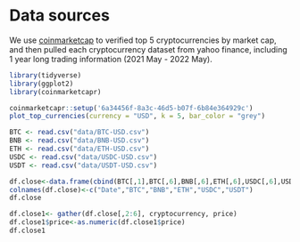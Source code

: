 # Data sources

We use [coinmarketcap](https://coinmarketcap.com) to verified top 5 cryptocurrencies by market cap, and then pulled each cryptocurrency dataset from yahoo finance, including 1 year long trading information (2021 May - 2022 May).

```r
library(tidyverse)
library(ggplot2)
library(coinmarketcapr)
```

```r
coinmarketcapr::setup('6a34456f-8a3c-46d5-b07f-6b84e364929c')
plot_top_currencies(currency = "USD", k = 5, bar_color = "grey")
```

```r
BTC <- read.csv("data/BTC-USD.csv")
BNB <- read.csv("data/BNB-USD.csv")
ETH <- read.csv("data/ETH-USD.csv")
USDC <- read.csv("data/USDC-USD.csv")
USDT <- read.csv("data/USDT-USD.csv")
```

```r
df.close<-data.frame(cbind(BTC[,1],BTC[,6],BNB[,6],ETH[,6],USDC[,6],USDT[,6]))
colnames(df.close)<-c("Date","BTC","BNB","ETH","USDC","USDT")
df.close
```
```r
df.close1<- gather(df.close[,2:6], cryptocurrency, price)
df.close1$price<-as.numeric(df.close1$price)
df.close1
```

